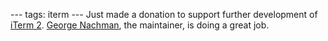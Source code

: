 ---
tags: iterm
---
Just made a donation to support further development of [[iTerm 2]]. [https://github.com/gnachman George Nachman], the maintainer, is doing a great job.
